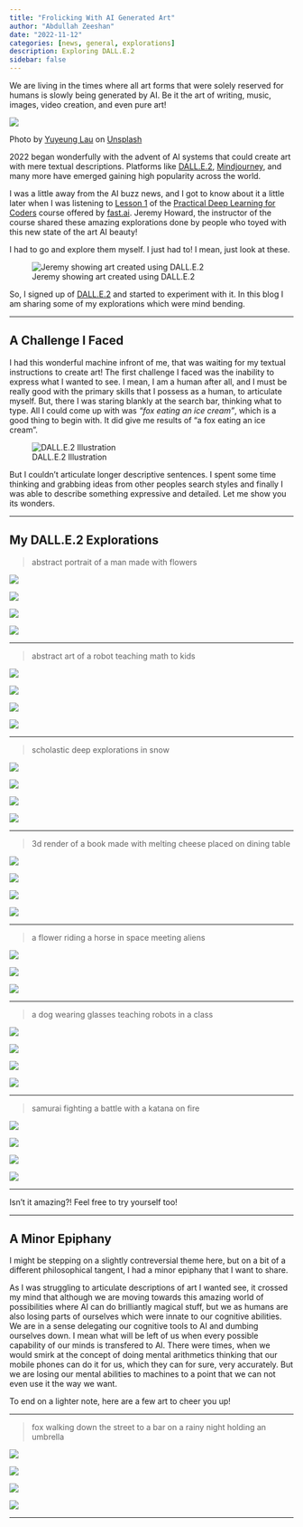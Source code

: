 ```yaml
---
title: "Frolicking With AI Generated Art"
author: "Abdullah Zeeshan"
date: "2022-11-12"
categories: [news, general, explorations]
description: Exploring DALL.E.2
sidebar: false
---
```


We are living in the times where all art forms that were solely reserved for humans is slowly being generated by AI. Be it the art of writing, music, images, video creation, and even pure art!  

::: {layout-ncol=1}
![](robot.jpg)

Photo by [Yuyeung Lau](https://unsplash.com/@yuyeunglau) on [Unsplash](https://unsplash.com/)
:::

2022 began wonderfully with the advent of AI systems that could create art with mere textual descriptions. Platforms like [DALL.E.2](https://openai.com/dall-e-2/), [Mindjourney](https://www.midjourney.com/), and many more have emerged gaining high popularity across the world. 

I was a little away from the AI buzz news, and I got to know about it a little later when I was listening to [Lesson 1](https://www.youtube.com/watch?v=8SF_h3xF3cE) of the [Practical Deep Learning for Coders](https://course.fast.ai/) course offered by [fast.ai](fast.ai). Jeremy Howard, the instructor of the course shared these amazing explorations done by people who toyed with this new state of the art AI beauty! 

I had to go and explore them myself. I just had to! I mean, just look at these.

![Jeremy showing art created using DALL.E.2](dl_art_illustration_1.png)

So, I signed up of [DALL.E.2](https://openai.com/dall-e-2/) and started to experiment with it. In this blog I am sharing some of my explorations which were mind bending.

---

## A Challenge I Faced

I had this wonderful machine infront of me, that was waiting for my textual instructions to create art! The first challenge I faced was the inability to express what I wanted to see. I mean, I am a human after all, and I must be really good with the primary skills that I possess as a human, to articulate myself. But, there I was staring blankly at the search bar, thinking what to type. All I could come up with was *"fox eating an ice cream"*, which is a good thing to begin with. It did give me results of "a fox eating an ice cream".

![DALL.E.2 Illustration](fox.png)

But I couldn't articulate longer descriptive sentences.  I spent some time thinking and grabbing ideas from other peoples search styles and finally I was able to describe something expressive and detailed. Let me show you its wonders.

---

## My DALL.E.2 Explorations

> abstract portrait of a man made with flowers

::: {layout-ncol=2}
![](man_1.png)

![](man_2.png)

![](man_3.png)

![](man_4.png)
:::

---

> abstract art of a robot teaching math to kids

::: {layout-ncol=2}
![](robot_1.png)

![](robot_2.png)

![](robot_3.png)

![](robot_4.png)
:::

---

> scholastic deep explorations in snow

::: {layout-ncol=2}
![](snow_1.jfif)

![](snow_2.jfif)

![](snow_3.jfif)

![](snow_4.jfif)
:::

---

> 3d render of a book made with melting cheese placed on dining table

::: {layout-ncol=2}
![](book_1.png)

![](book_2.png)

![](book_3.png)

![](book_4.png)
:::

---

> a flower riding a horse in space meeting aliens

::: {layout-ncol=3}

![](flower_1.png)

![](flower_2.png)

![](flower_3.png)
:::

---

> a dog wearing glasses teaching robots in a class

::: {layout-ncol=2}
![](dog_1.jfif)

![](dog_2.jfif)

![](dog_3.jfif)

![](dog_4.jfif)
:::

---

> samurai fighting a battle with a katana on fire

::: {layout-ncol=2}
![](sam_1.jfif)

![](sam_2.jfif)

![](sam_3.jfif)

![](sam_4.jfif)
:::

---

Isn't it amazing?! Feel free to try yourself too!

---

## A Minor Epiphany

I might be stepping on a slightly contreversial theme here, but on a bit of a different philosophical tangent, I had a minor epiphany that I want to share.

As I was struggling to articulate descriptions of art I wanted see, it crossed my mind that although we are moving towards this amazing world of possibilities where AI can do brilliantly magical stuff, but we as humans are also losing parts of ourselves which were innate to our cognitive abilities. We are in a sense delegating our cognitive tools to AI and dumbing ourselves down. I mean what will be left of us when every possible capability of our minds is transfered to AI. There were times, when we would smirk at the concept of doing mental arithmetics thinking that our mobile phones can do it for us, which they can for sure, very accurately. But we are losing our mental abilities to machines to a point that we can not even use it the way we want. 

To end on a lighter note, here are a few art to cheer you up!

---

> fox walking down the street to a bar on a rainy night holding an umbrella

::: {layout-ncol=2}
![](fox_1.png)

![](fox_2.png)

![](fox_3.png)

![](fox_4.png)
:::

---

